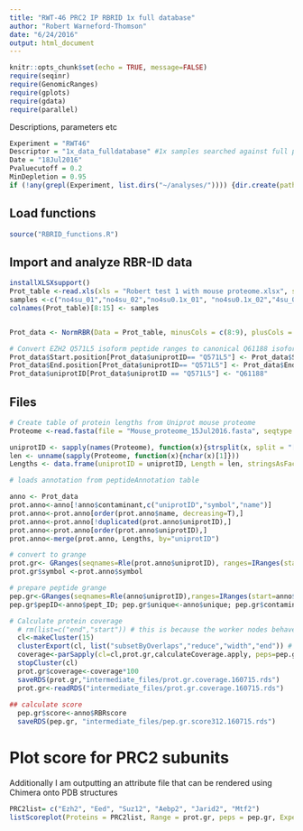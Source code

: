 ```yaml
---
title: "RWT-46 PRC2 IP RBRID 1x full database"
author: "Robert Warneford-Thomson"
date: "6/24/2016"
output: html_document
---
```


```r
knitr::opts_chunk$set(echo = TRUE, message=FALSE)
require(seqinr)
require(GenomicRanges)
require(gplots)
require(gdata)
require(parallel)
```


Descriptions, parameters etc
``` r
Experiment = "RWT46"
Descriptor = "1x_data_fulldatabase" #1x samples searched against full proteome database
Date = "18Jul2016" 
Pvaluecutoff = 0.2
MinDepletion = 0.95
if (!any(grepl(Experiment, list.dirs("~/analyses/")))) {dir.create(path = paste0("~/analyses/", Experiment))}
```

## Load functions
``` r
source("RBRID_functions.R")
```


## Import and analyze RBR-ID data
```r

installXLSXsupport()
Prot_table <-read.xls(xls = "Robert test 1 with mouse proteome.xlsx", sheet = 1)
samples <-c("no4su_01","no4su_02","no4su0.1x_01", "no4su0.1x_02","4su_01","4su_02","4su0.1x_01","4su_0.1x_02")
colnames(Prot_table)[8:15] <- samples


Prot_data <- NormRBR(Data = Prot_table, minusCols = c(8:9), plusCols = c(12:13), pvalcutoff = Pvaluecutoff, depletionfactor = MinDepletion, cutoff = T)

# Convert EZH2 Q571L5 isoform peptide ranges to canonical Q61188 isoform (remove 33 N-terminal amino acids)
Prot_data$Start.position[Prot_data$uniprotID== "Q571L5"] <- Prot_data$Start.position[Prot_data$uniprotID == "Q571L5"] - 33
Prot_data$End.position[Prot_data$uniprotID== "Q571L5"] <- Prot_data$End.position[Prot_data$uniprotID == "Q571L5"] - 33
Prot_data$uniprotID[Prot_data$uniprotID == "Q571L5"] <- "Q61188"

```



## Files
``` r

# Create table of protein lengths from Uniprot mouse proteome
Proteome <-read.fasta(file = "Mouse_proteome_15Jul2016.fasta", seqtype = "AA", as.string = T)

uniprotID <- sapply(names(Proteome), function(x){strsplit(x, split = "[|]")[[c(1, 2)]]}, USE.NAMES = F)
len <- unname(sapply(Proteome, function(x){nchar(x)[1]}))
Lengths <- data.frame(uniprotID = uniprotID, Length = len, stringsAsFactors = F)

# loads annotation from peptideAnnotation table

anno <- Prot_data
prot.anno<-anno[!anno$contaminant,c("uniprotID","symbol","name")]
prot.anno<-prot.anno[order(prot.anno$name, decreasing=T),]
prot.anno<-prot.anno[!duplicated(prot.anno$uniprotID),]
prot.anno<-prot.anno[order(prot.anno$uniprotID),]
prot.anno<-merge(prot.anno, Lengths, by="uniprotID")

# convert to grange
prot.gr<- GRanges(seqnames=Rle(prot.anno$uniprotID), ranges=IRanges(start=1, end=prot.anno$Length))
prot.gr$symbol <-prot.anno$symbol

# prepare peptide grange
pep.gr<-GRanges(seqnames=Rle(anno$uniprotID),ranges=IRanges(start=anno$Start.position,end=anno$End.position))
pep.gr$pepID<-anno$pept_ID; pep.gr$unique<-anno$unique; pep.gr$contaminant<-anno$contaminant; pep.gr$sequence<-anno$Sequence

# Calculate protein coverage
  # rm(list=c("end","start")) # this is because the worker nodes behave strangely otherwise
  cl<-makeCluster(15)
  clusterExport(cl, list("subsetByOverlaps","reduce","width","end")) # must pass non-conventional functions to worker nodes
  coverage<-parSapply(cl=cl,prot.gr,calculateCoverage.apply, peps=pep.gr) # this takes about 1'15" with 30 nodes
  stopCluster(cl)
  prot.gr$coverage<-coverage*100
  saveRDS(prot.gr,"intermediate_files/prot.gr.coverage.160715.rds")
  prot.gr<-readRDS("intermediate_files/prot.gr.coverage.160715.rds")
  
## calculate score
  pep.gr$score<-anno$RBRscore
  saveRDS(pep.gr, "intermediate_files/pep.gr.score312.160715.rds")

```



# Plot score for PRC2 subunits
  Additionally I am outputting an attribute file that can be rendered using Chimera onto PDB structures
``` r
 
PRC2list= c("Ezh2", "Eed", "Suz12", "Aebp2", "Jarid2", "Mtf2")
listScoreplot(Proteins = PRC2list, Range = prot.gr, peps = pep.gr, Experiment = Experiment, PDB = "5IJ7", Descriptor = Descriptor, Date = Date)

```


